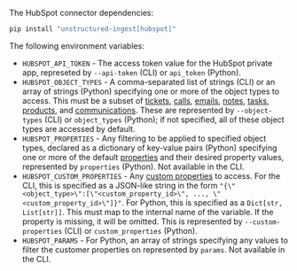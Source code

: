 The HubSpot connector dependencies:

  ```bash CLI, Python
  pip install "unstructured-ingest[hubspot]"
  ```


<AdditionalIngestDependencies />

The following environment variables:

- `HUBSPOT_API_TOKEN` - The access token value for the HubSpot private app, represeted by `--api-token` (CLI) or `api_token` (Python).
- `HUBSPOT_OBJECT_TYPES` - A comma-separated list of strings (CLI) or an array of strings (Python) specifying one or more of the 
  object types to access. This must be a subset of 
  [tickets](https://developers.hubspot.com/docs/api/crm/tickets), 
  [calls](https://developers.hubspot.com/docs/api/crm/calls), 
  [emails](https://developers.hubspot.com/docs/api/crm/email), 
  [notes](https://developers.hubspot.com/docs/api/crm/notes), 
  [tasks](https://developers.hubspot.com/docs/api/crm/tasks), 
  [products](https://developers.hubspot.com/docs/api/crm/products), and 
  [communications](https://developers.hubspot.com/docs/api/crm/communications). These are represented by 
  `--object-types` (CLI) or `object_types` (Python); if not specified, all of these object types are accessed by default.
- `HUBSPOT_PROPERTIES` - Any filtering to be applied to specified object types, declared as a dictionary of key-value pairs (Python) specifying one or more of the default 
  [properties](https://developers.hubspot.com/docs/api/crm/properties) and their desired property values, represented by 
  `properties` (Python). Not available in the CLI. 
- `HUBSPOT_CUSTOM_PROPERTIES` - Any [custom properties](https://developers.hubspot.com/docs/api/crm/properties) to access. 
  For the CLI, this is specified as a JSON-like string in the form `"{\"<object_type>\":[\"<custom_property_id>\", ..., \"<custom_property_id>\"]}"`. 
  For Python, this is specified as a `Dict[str, List[str]]`. 
  This must map to the internal name of the variable. If the property is missing, 
  it will be omitted. This is represented by `--custom-properties` (CLI) or `custom_properties` (Python).
- `HUBSPOT_PARAMS` - For Python, an array of strings specifying any values to filter the customer properties on represented by `params`. Not available in the CLI.